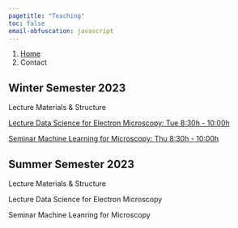 ```yaml
---
pagetitle: "Teaching"
toc: false
email-obfuscation: javascript
---
```


```{=html}
<nav aria-label="breadcrumb">
  <ol class="breadcrumb">
    <li class="breadcrumb-item"><a href="index.html">Home</a></li>
    <li class="breadcrumb-item active" aria-current="page">Contact</li>
  </ol>
</nav>
```

## Winter Semester 2023

Lecture Materials & Structure

[Lecture Data Science for Electron Microscopy: Tue 8:30h - 10:00h](https://www.studon.fau.de/campo/course/401180)

[Seminar Machine Learning for Microscopy: Thu 8:30h - 10:00h](https://www.studon.fau.de/campo/course/401181)

## Summer Semester 2023

Lecture Materials & Structure

Lecture Data Science for Electron Microscopy

Seminar Machine Leanring for Microscopy

